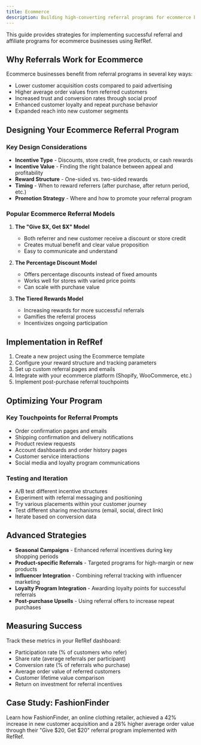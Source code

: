 ```yaml
---
title: Ecommerce
description: Building high-converting referral programs for ecommerce businesses with RefRef
---
```

This guide provides strategies for implementing successful referral and affiliate programs for ecommerce businesses using RefRef.

## Why Referrals Work for Ecommerce

Ecommerce businesses benefit from referral programs in several key ways:

- Lower customer acquisition costs compared to paid advertising
- Higher average order values from referred customers
- Increased trust and conversion rates through social proof
- Enhanced customer loyalty and repeat purchase behavior
- Expanded reach into new customer segments

## Designing Your Ecommerce Referral Program

### Key Design Considerations

- **Incentive Type** - Discounts, store credit, free products, or cash rewards
- **Incentive Value** - Finding the right balance between appeal and profitability
- **Reward Structure** - One-sided vs. two-sided rewards
- **Timing** - When to reward referrers (after purchase, after return period, etc.)
- **Promotion Strategy** - Where and how to promote your referral program

### Popular Ecommerce Referral Models

1. **The "Give $X, Get $X" Model**
   - Both referrer and new customer receive a discount or store credit
   - Creates mutual benefit and clear value proposition
   - Easy to communicate and understand

2. **The Percentage Discount Model**
   - Offers percentage discounts instead of fixed amounts
   - Works well for stores with varied price points
   - Can scale with purchase value

3. **The Tiered Rewards Model**
   - Increasing rewards for more successful referrals
   - Gamifies the referral process
   - Incentivizes ongoing participation

## Implementation in RefRef

1. Create a new project using the Ecommerce template
2. Configure your reward structure and tracking parameters
3. Set up custom referral pages and emails
4. Integrate with your ecommerce platform (Shopify, WooCommerce, etc.)
5. Implement post-purchase referral touchpoints

## Optimizing Your Program

### Key Touchpoints for Referral Prompts

- Order confirmation pages and emails
- Shipping confirmation and delivery notifications
- Product review requests
- Account dashboards and order history pages
- Customer service interactions
- Social media and loyalty program communications

### Testing and Iteration

- A/B test different incentive structures
- Experiment with referral messaging and positioning
- Try various placements within your customer journey
- Test different sharing mechanisms (email, social, direct link)
- Iterate based on conversion data

## Advanced Strategies

- **Seasonal Campaigns** - Enhanced referral incentives during key shopping periods
- **Product-specific Referrals** - Targeted programs for high-margin or new products
- **Influencer Integration** - Combining referral tracking with influencer marketing
- **Loyalty Program Integration** - Awarding loyalty points for successful referrals
- **Post-purchase Upsells** - Using referral offers to increase repeat purchases

## Measuring Success

Track these metrics in your RefRef dashboard:

- Participation rate (% of customers who refer)
- Share rate (average referrals per participant)
- Conversion rate (% of referrals who purchase)
- Average order value of referred customers
- Customer lifetime value comparison
- Return on investment for referral incentives

## Case Study: FashionFinder

Learn how FashionFinder, an online clothing retailer, achieved a 42% increase in new customer acquisition and a 28% higher average order value through their "Give $20, Get $20" referral program implemented with RefRef.